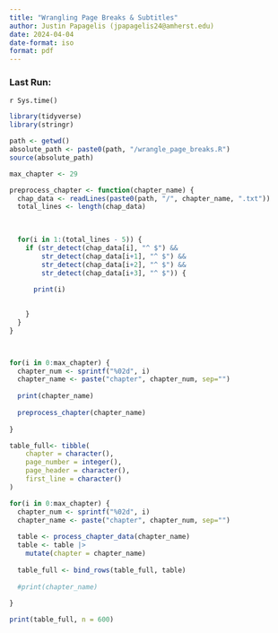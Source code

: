 ```yaml
---
title: "Wrangling Page Breaks & Subtitles"
author: Justin Papagelis (jpapagelis24@amherst.edu)
date: 2024-04-04
date-format: iso
format: pdf
---
```


### Last Run:
`r Sys.time()`


```r
library(tidyverse)
library(stringr)
```

```r
path <- getwd()
absolute_path <- paste0(path, "/wrangle_page_breaks.R")
source(absolute_path)

max_chapter <- 29

preprocess_chapter <- function(chapter_name) {
  chap_data <- readLines(paste0(path, "/", chapter_name, ".txt"))
  total_lines <- length(chap_data)

  
  
  for(i in 1:(total_lines - 5)) {
    if (str_detect(chap_data[i], "^ $") && 
        str_detect(chap_data[i+1], "^ $") && 
        str_detect(chap_data[i+2], "^ $") && 
        str_detect(chap_data[i+3], "^ $")) {
      
      print(i)
      

    }
  }
}



for(i in 0:max_chapter) {
  chapter_num <- sprintf("%02d", i)
  chapter_name <- paste("chapter", chapter_num, sep="")
  
  print(chapter_name)
  
  preprocess_chapter(chapter_name)
  
}

table_full<- tibble(
    chapter = character(),
    page_number = integer(),
    page_header = character(),
    first_line = character()
)

for(i in 0:max_chapter) {
  chapter_num <- sprintf("%02d", i)
  chapter_name <- paste("chapter", chapter_num, sep="")
  
  table <- process_chapter_data(chapter_name)
  table <- table |>
    mutate(chapter = chapter_name)
  
  table_full <- bind_rows(table_full, table)
  
  #print(chapter_name)
  
}

print(table_full, n = 600)

```




